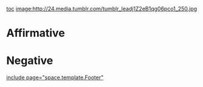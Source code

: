 [[toc]]
[[image:http://24.media.tumblr.com/tumblr_leadj1Z2eB1qg06pco1_250.jpg]]
=Affirmative= 

=Negative= 

[[include page="space.template.Footer"]]